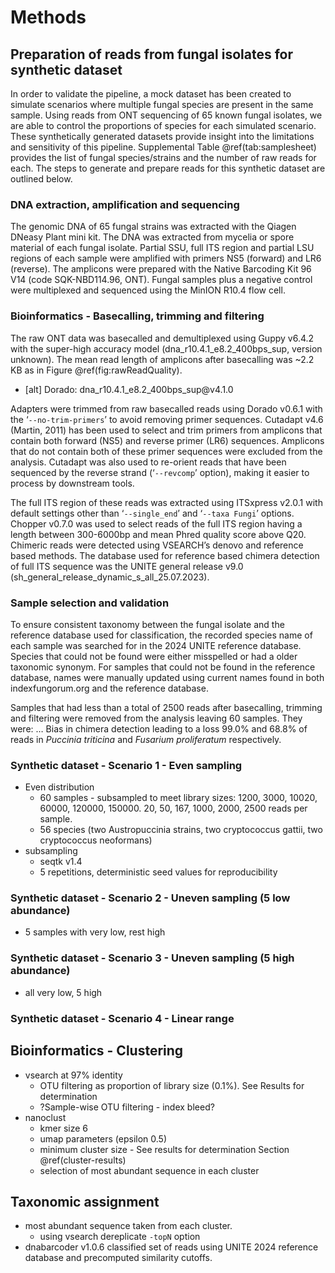 # Methods

## Preparation of reads from fungal isolates for synthetic dataset

In order to validate the pipeline, a mock dataset has been created to simulate scenarios where multiple fungal species are present in the same sample.
Using reads from ONT sequencing of 65 known fungal isolates, we are able to control the proportions of species for each simulated scenario.
These synthetically generated datasets provide insight into the limitations and sensitivity of this pipeline.
Supplemental Table \@ref(tab:samplesheet) provides the list of fungal species/strains and the number of raw reads for each.
The steps to generate and prepare reads for this synthetic dataset are outlined below.

### DNA extraction, amplification and sequencing
The genomic DNA of 65 fungal strains was extracted with the Qiagen DNeasy Plant mini kit.
The DNA was extracted from mycelia or spore material of each fungal isolate.
Partial SSU, full ITS region and partial LSU regions of each sample were amplified with primers NS5 (forward) and LR6 (reverse).
The amplicons were prepared with the Native Barcoding Kit 96 V14 (code SQK-NBD114.96, ONT).
Fungal samples plus a negative control were multiplexed and sequenced using the MinION R10.4 flow cell.

### Bioinformatics - Basecalling, trimming and filtering
The raw ONT data was basecalled and demultiplexed using Guppy v6.4.2 with the super-high accuracy model (dna_r10.4.1_e8.2_400bps_sup, version unknown).
The mean read length of amplicons after basecalling was ~2.2 KB as in Figure \@ref(fig:rawReadQuality).

- [alt] Dorado: dna_r10.4.1_e8.2_400bps_sup@v4.1.0

Adapters were trimmed from raw basecalled reads using Dorado v0.6.1 with the '`--no-trim-primers`' to avoid removing primer sequences.
Cutadapt v4.6 (Martin, 2011) has been used to select and trim primers from amplicons that contain both forward (NS5) and reverse primer (LR6) sequences.
Amplicons that do not contain both of these primer sequences were excluded from the analysis.
Cutadapt was also used to re-orient reads that have been sequenced by the reverse strand ('`--revcomp`' option), making it easier to process by downstream tools.

The full ITS region of these reads was extracted using ITSxpress v2.0.1 with default settings other than '`--single_end`' and '`--taxa Fungi`' options.
Chopper v0.7.0 was used to select reads of the full ITS region having a length between 300-6000bp and mean Phred quality score above Q20.
Chimeric reads were detected using VSEARCH's denovo and reference based methods.
The database used for reference based chimera detection of full ITS sequence was the UNITE general release v9.0 (sh_general_release_dynamic_s_all_25.07.2023).

### Sample selection and validation

To ensure consistent taxonomy between the fungal isolate and the reference database used for classification, the recorded species name of each sample was searched for in the 2024 UNITE reference database. Species that could not be found were either misspelled or had a older taxonomic synonym. For samples that could not be found in the reference database, names were manually updated using current names found in both indexfungorum.org and the reference database.

Samples that had less than a total of 2500 reads after basecalling, trimming and filtering were removed from the analysis leaving 60 samples. They were: ...
Bias in chimera detection leading to a loss 99.0% and 68.8% of reads in *Puccinia triticina* and  *Fusarium proliferatum* respectively.

### Synthetic dataset - Scenario 1 - Even sampling

- Even distribution
  - 60 samples - subsampled to meet library sizes: 1200, 3000, 10020, 60000, 120000, 150000. 20, 50, 167, 1000, 2000, 2500 reads per sample.
  - 56 species (two Austropuccinia strains, two cryptococcus gattii, two cryptococcus neoformans)
- subsampling
  - seqtk v1.4
  - 5 repetitions, deterministic seed values for reproducibility

### Synthetic dataset - Scenario 2 - Uneven sampling (5 low abundance)

- 5 samples with very low, rest high

### Synthetic dataset - Scenario 3 - Uneven sampling (5 high abundance)

- all very low, 5 high

### Synthetic dataset - Scenario 4 - Linear range

## Bioinformatics - Clustering

- vsearch at 97% identity
  - OTU filtering as proportion of library size (0.1%). See Results for determination
  - ?Sample-wise OTU filtering - index bleed?
- nanoclust
  - kmer size 6
  - umap parameters (epsilon 0.5)
  - minimum cluster size - See results for determination Section \@ref(cluster-results)
  - selection of most abundant sequence in each cluster

## Taxonomic assignment

- most abundant sequence taken from each cluster.
  - using vsearch dereplicate `-topN` option
- dnabarcoder v1.0.6 classified set of reads using UNITE 2024 reference database and precomputed similarity cutoffs.